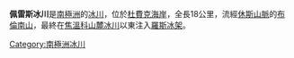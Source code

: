 {{coord|84|6|S|177|0|E|display=title}}

'''佩雷斯冰川'''是[[南極洲|南極洲]]的[[冰川|冰川]]，位於[[杜費克海岸|杜費克海岸]]，全長18公里，流經[[休斯山脈|休斯山脈]]的[[布倫南山|布倫南山]]，最終在[[焦溫科山麓冰川|焦溫科山麓冰川]]以東注入[[羅斯冰架|羅斯冰架]]。

{{DEFAULTSORT:Perez Glacier}}
[[Category:南極洲冰川|Category:南極洲冰川]]


{{DufekCoast-geo-stub}}